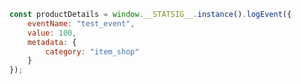 ```js
const productDetails = window.__STATSIG__.instance().logEvent({
    eventName: "test_event",
    value: 100,
    metadata: {
        category: "item_shop"
    }
});
```